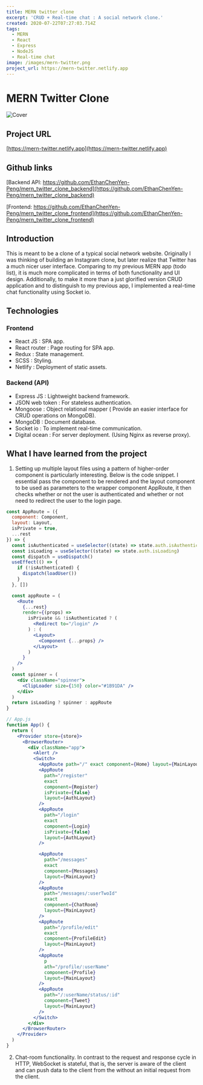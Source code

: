 ```yaml
---
title: MERN twitter clone
excerpt: 'CRUD + Real-time chat : A social network clone.'
created: 2020-07-22T07:27:03.714Z
tags:
  - MERN
  - React
  - Express
  - NodeJS
  - Real-time chat
image: /images/mern-twitter.png
project_url: https://mern-twitter.netlify.app
---
```


# MERN Twitter Clone

![Cover](/images/mern-twitter.png)

## Project URL

[https://mern-twitter.netlify.app](https://mern-twitter.netlify.app)

## Github links

[Backend API: https://github.com/EthanChenYen-Peng/mern_twitter_clone_backend](https://github.com/EthanChenYen-Peng/mern_twitter_clone_backend)

[Frontend: https://github.com/EthanChenYen-Peng/mern_twitter_clone_frontend](https://github.com/EthanChenYen-Peng/mern_twitter_clone_frontend)

## Introduction

This is meant to be a clone of a typical social network website. Originally I was thinking of building an Instagram clone, but later realize that Twitter has a much nicer user interface. Comparing to my previous MERN app (todo list), it is much more complicated in terms of both functionality and UI design. Additionally, to make it more than a just glorified version CRUD application and to distinguish to my previous app, I implemented a real-time chat functionality using Socket io.

## Technologies

### Frontend

- React JS : SPA app.
- React router : Page routing for SPA app.
- Redux : State management.
- SCSS : Styling.
- Netlify : Deployment of static assets.

### Backend (API)

- Express JS : Lightweight backend framework.
- JSON web token : For stateless authentication.
- Mongoose : Object relational mapper ( Provide an easier interface for CRUD operations on MongoDB).
- MongoDB : Document database.
- Socket io : To implement real-time communication.
- Digital ocean : For server deployment. (Using Nginx as reverse proxy).

## What I have learned from the project

1. Setting up multiple layout files using a pattern of higher-order component is particularly interesting. Below is the code snippet.
   I essential pass the component to be rendered and the layout component to be used as parameters to the wrapper component AppRoute, it then checks whether or not the user is authenticated and whether or not need to redirect the user to the login page.

```jsx
const AppRoute = ({
  component: Component,
  layout: Layout,
  isPrivate = true,
  ...rest
}) => {
  const isAuthenticated = useSelector((state) => state.auth.isAuthenticated)
  const isLoading = useSelector((state) => state.auth.isLoading)
  const dispatch = useDispatch()
  useEffect(() => {
    if (!isAuthenticated) {
      dispatch(loadUser())
    }
  }, [])

  const appRoute = (
    <Route
      {...rest}
      render={(props) =>
        isPrivate && !isAuthenticated ? (
          <Redirect to="/login" />
        ) : (
          <Layout>
            <Component {...props} />
          </Layout>
        )
      }
    />
  )
  const spinner = (
    <div className="spinner">
      <ClipLoader size={150} color="#1B91DA" />
    </div>
  )
  return isLoading ? spinner : appRoute
}
```

```jsx
// App.js
function App() {
  return (
    <Provider store={store}>
      <BrowserRouter>
        <div className="app">
          <Alert />
          <Switch>
            <AppRoute path="/" exact component={Home} layout={MainLayout} />
            <AppRoute
              path="/register"
              exact
              component={Register}
              isPrivate={false}
              layout={AuthLayout}
            />
            <AppRoute
              path="/login"
              exact
              component={Login}
              isPrivate={false}
              layout={AuthLayout}
            />

            <AppRoute
              path="/messages"
              exact
              component={Messages}
              layout={MainLayout}
            />
            <AppRoute
              path="/messages/:userTwoId"
              exact
              component={ChatRoom}
              layout={MainLayout}
            />
            <AppRoute
              path="/profile/edit"
              exact
              component={ProfileEdit}
              layout={MainLayout}
            />
            <AppRoute
              p
              ath="/profile/:userName"
              component={Profile}
              layout={MainLayout}
            />
            <AppRoute
              path="/:userName/status/:id"
              component={Tweet}
              layout={MainLayout}
            />
          </Switch>
        </div>
      </BrowserRouter>
    </Provider>
  )
}
```

2. Chat-room functionality. In contrast to the request and response cycle in HTTP, WebSocket is stateful, that is, the server is aware of the client and can push data to the client from the without an initial request from the client.
